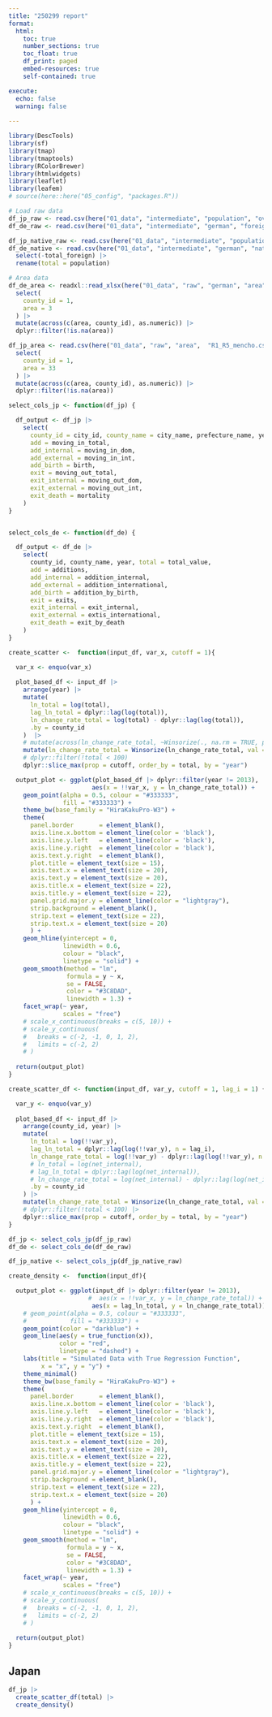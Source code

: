 ```yaml
---
title: "250299 report"
format:
  html:
    toc: true
    number_sections: true
    toc_float: true
    df_print: paged
    embed-resources: true
    self-contained: true

execute:
  echo: false
  warning: false
  
---
```


```r
library(DescTools)
library(sf)
library(tmap)
library(tmaptools)
library(RColorBrewer)
library(htmlwidgets)
library(leaflet)
library(leafem)
# source(here::here("05_config", "packages.R"))
```


```r
# Load raw data
df_jp_raw <- read.csv(here("01_data", "intermediate", "population", "overseas_master.csv"), fileEncoding = "cp932")
df_de_raw <- read.csv(here("01_data", "intermediate", "german", "foreign_master.csv"))

df_jp_native_raw <- read.csv(here("01_data", "intermediate", "population", "japanese_master.csv"), fileEncoding = "cp932")
df_de_native <- read.csv(here("01_data", "intermediate", "german", "native_master.csv")) |>
  select(-total_foreign) |>
  rename(total = population)
```

```r
# Area data
df_de_area <- readxl::read_xlsx(here("01_data", "raw", "german", "area",  "area.xlsx")) |>
  select(
    county_id = 1,
    area = 3
  ) |>
  mutate(across(c(area, county_id), as.numeric)) |>
  dplyr::filter(!is.na(area))

df_jp_area <- read.csv(here("01_data", "raw", "area",  "R1_R5_mencho.csv"), fileEncoding = "cp932") |> 
  select(
    county_id = 1,
    area = 33
  ) |> 
  mutate(across(c(area, county_id), as.numeric)) |> 
  dplyr::filter(!is.na(area))

```

```r
select_cols_jp <- function(df_jp) {

  df_output <- df_jp |>
    select(
      county_id = city_id, county_name = city_name, prefecture_name, year, total,
      add = moving_in_total,
      add_internal = moving_in_dom,
      add_external = moving_in_int,
      add_birth = birth,
      exit = moving_out_total,
      exit_internal = moving_out_dom,
      exit_external = moving_out_int,
      exit_death = mortality
    )
}


select_cols_de <- function(df_de) {

  df_output <- df_de |>
    select(
      county_id, county_name, year, total = total_value,
      add = additions,
      add_internal = addition_internal,
      add_external = addition_international,
      add_birth = addition_by_birth,
      exit = exits,
      exit_internal = exit_internal,
      exit_external = extis_international,
      exit_death = exit_by_death
    )
}

```

```r
create_scatter <-  function(input_df, var_x, cutoff = 1){

  var_x <- enquo(var_x)
  
  plot_based_df <- input_df |> 
    arrange(year) |>
    mutate(
      ln_total = log(total),
      lag_ln_total = dplyr::lag(log(total)),
      ln_change_rate_total = log(total) - dplyr::lag(log(total)),
      .by = county_id
    )  |>
    # mutate(across(ln_change_rate_total, ~Winsorize(., na.rm = TRUE, probs = c(0.01, 0.99))), .by = year) 
    mutate(ln_change_rate_total = Winsorize(ln_change_rate_total, val = quantile(ln_change_rate_total, probs = c(0.01, 0.99), na.rm = TRUE)), .by = year) |>
    # dplyr::filter(!total < 100)
    dplyr::slice_max(prop = cutoff, order_by = total, by = "year") 

  output_plot <- ggplot(plot_based_df |> dplyr::filter(year != 2013),
                       aes(x = !!var_x, y = ln_change_rate_total)) +
    geom_point(alpha = 0.5, colour = "#333333",
               fill = "#333333") +
    theme_bw(base_family = "HiraKakuPro-W3") +
    theme(
      panel.border       = element_blank(),
      axis.line.x.bottom = element_line(color = 'black'),
      axis.line.y.left   = element_line(color = 'black'),
      axis.line.y.right  = element_line(color = 'black'),
      axis.text.y.right  = element_blank(),
      plot.title = element_text(size = 15),
      axis.text.x = element_text(size = 20),
      axis.text.y = element_text(size = 20),
      axis.title.x = element_text(size = 22),
      axis.title.y = element_text(size = 22),
      panel.grid.major.y = element_line(color = "lightgray"),
      strip.background = element_blank(),
      strip.text = element_text(size = 22),
      strip.text.x = element_text(size = 20)
      ) +
    geom_hline(yintercept = 0,
               linewidth = 0.6,
               colour = "black",
               linetype = "solid") +
    geom_smooth(method = "lm",
                formula = y ~ x,
                se = FALSE,
                color = "#3C8DAD",
                linewidth = 1.3) +
    facet_wrap(~ year,
               scales = "free") 
    # scale_x_continuous(breaks = c(5, 10)) +
    # scale_y_continuous(
    #   breaks = c(-2, -1, 0, 1, 2),
    #   limits = c(-2, 2)
    # )
  
  return(output_plot)
}
```

```r
create_scatter_df <- function(input_df, var_y, cutoff = 1, lag_i = 1) {

  var_y <- enquo(var_y)
  
  plot_based_df <- input_df |> 
    arrange(county_id, year) |> 
    mutate(
      ln_total = log(!!var_y),
      lag_ln_total = dplyr::lag(log(!!var_y), n = lag_i),
      ln_change_rate_total = log(!!var_y) - dplyr::lag(log(!!var_y), n = lag_i),
      # ln_total = log(net_internal),
      # lag_ln_total = dplyr::lag(log(net_internal)),
      # ln_change_rate_total = log(net_internal) - dplyr::lag(log(net_internal)),
      .by = county_id
    ) |>  
    mutate(ln_change_rate_total = Winsorize(ln_change_rate_total, val = quantile(ln_change_rate_total, probs = c(0.01, 0.99), na.rm = TRUE)), .by = year)  |> 
    # dplyr::filter(!total < 100) |>
    dplyr::slice_max(prop = cutoff, order_by = total, by = "year") 
}
```


```r
df_jp <- select_cols_jp(df_jp_raw)
df_de <- select_cols_de(df_de_raw)

df_jp_native <- select_cols_jp(df_jp_native_raw)
```



```r
create_density <-  function(input_df){

  output_plot <- ggplot(input_df |> dplyr::filter(year != 2013),
                      #  aes(x = !!var_x, y = ln_change_rate_total)) +
                       aes(x = lag_ln_total, y = ln_change_rate_total)) +
    # geom_point(alpha = 0.5, colour = "#333333",
    #            fill = "#333333") +
    geom_point(color = "darkblue") +
    geom_line(aes(y = true_function(x)),
              color = "red",
              linetype = "dashed") +
    labs(title = "Simulated Data with True Regression Function",
         x = "x", y = "y") +
    theme_minimal()
    theme_bw(base_family = "HiraKakuPro-W3") +
    theme(
      panel.border       = element_blank(),
      axis.line.x.bottom = element_line(color = 'black'),
      axis.line.y.left   = element_line(color = 'black'),
      axis.line.y.right  = element_line(color = 'black'),
      axis.text.y.right  = element_blank(),
      plot.title = element_text(size = 15),
      axis.text.x = element_text(size = 20),
      axis.text.y = element_text(size = 20),
      axis.title.x = element_text(size = 22),
      axis.title.y = element_text(size = 22),
      panel.grid.major.y = element_line(color = "lightgray"),
      strip.background = element_blank(),
      strip.text = element_text(size = 22),
      strip.text.x = element_text(size = 20)
      ) +
    geom_hline(yintercept = 0,
               linewidth = 0.6,
               colour = "black",
               linetype = "solid") +
    geom_smooth(method = "lm",
                formula = y ~ x,
                se = FALSE,
                color = "#3C8DAD",
                linewidth = 1.3) +
    facet_wrap(~ year,
               scales = "free") 
    # scale_x_continuous(breaks = c(5, 10)) +
    # scale_y_continuous(
    #   breaks = c(-2, -1, 0, 1, 2),
    #   limits = c(-2, 2)
    # )
  
  return(output_plot)
}

```

## Japan

```r
df_jp |> 
  create_scatter_df(total) |>  
  create_density()
```